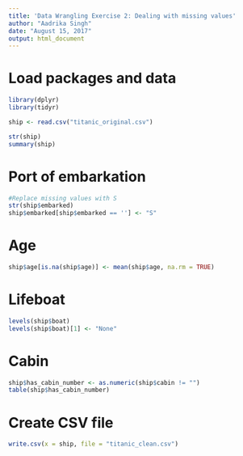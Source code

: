 ---
title: 'Data Wrangling Exercise 2: Dealing with missing values'
author: "Aadrika Singh"
date: "August 15, 2017"
output: html_document
---

# Load packages and data
```{r}
library(dplyr)
library(tidyr)

ship <- read.csv("titanic_original.csv")

str(ship)
summary(ship)
```

# Port of embarkation
```{r}
#Replace missing values with S
str(ship$embarked)
ship$embarked[ship$embarked == ''] <- "S"
```

# Age
```{r}
ship$age[is.na(ship$age)] <- mean(ship$age, na.rm = TRUE)
```

# Lifeboat
```{r}
levels(ship$boat)
levels(ship$boat)[1] <- "None"
```

# Cabin
```{r}
ship$has_cabin_number <- as.numeric(ship$cabin != "")
table(ship$has_cabin_number)
```

# Create CSV file
```{r}
write.csv(x = ship, file = "titanic_clean.csv")
```

